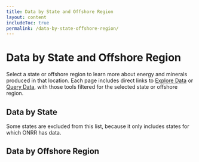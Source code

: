 ```yaml
---
title: Data by State and Offshore Region
layout: content
includeToc: true
permalink: /data-by-state-offshore-region/
---
```


# Data by State and Offshore Region

Select a state or offshore region to learn more about energy and minerals produced in that location. Each page includes direct links to [Explore Data](https://revenuedata.doi.gov/explore/) or [Query Data](https://revenuedata.doi.gov/query-data), with those tools filtered for the selected state or offshore region.

## Data by State
Some states are excluded from this list, because it only includes states for which ONRR has data.



<DatabyStateButtons />

## Data by Offshore Region

<DatabyOffshoreRegionButtons />